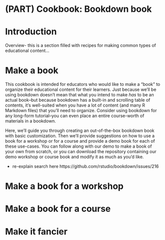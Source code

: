 # (PART) Cookbook: Bookdown book {-}

# Introduction {-#intro-bookdown}

Overview- this is a section filled with recipes for making common types of educational content...

# Make a book

This cookbook is intended for educators who would like to make a "book" to organize their educational content for their learners. Just because we'll be using bookdown doesn't mean that what you intend to make *has* to be an actual book--but because bookdown has a built-in and scrolling table of contents, it's well-suited when you have a lot of content (and many R Markdown files) that you'll need to organize. Consider using bookdown for any long-form tutorial--you can even place an entire course-worth of materials in a bookdown. 

Here, we'll guide you through creating an out-of-the-box bookdown book with basic customization. Then we'll provide suggestions on how to use a book for a workshop or for a course and provide a demo book for each of these use-cases. You can follow along with our demo to make a book of your own from scratch, or you can download the repository containing our demo workshop or course book and modify it as much as you'd like. 


- re-explain search here https://github.com/rstudio/bookdown/issues/216

# Make a book for a workshop

# Make a book for a course

# Make it fancier

